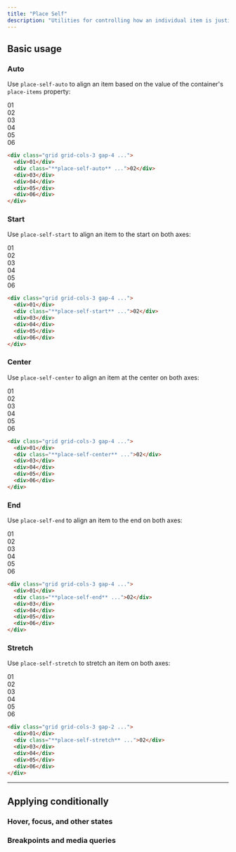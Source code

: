 ```yaml
---
title: "Place Self"
description: "Utilities for controlling how an individual item is justified and aligned at the same time."
---
```




## Basic usage

### Auto

Use `place-self-auto` to align an item based on the value of the container's `place-items` property:

<Example>
  <div class="grid grid-cols-3 gap-4 place-iems-stretch font-mono text-white text-sm font-bold leading-6">
    <div class="p-8 rounded-lg flex items-center justify-center bg-indigo-300 dark:bg-indigo-800 dark:text-indigo-400">01</div>
    <div class="p-8 rounded-lg flex items-center justify-center bg-indigo-500 shadow-lg palce-self-auto">02</div>
    <div class="p-8 rounded-lg flex items-center justify-center bg-indigo-300 dark:bg-indigo-800 dark:text-indigo-400">03</div>
    <div class="p-8 rounded-lg flex items-center justify-center bg-indigo-300 dark:bg-indigo-800 dark:text-indigo-400">04</div>
    <div class="p-8 rounded-lg flex items-center justify-center bg-indigo-300 dark:bg-indigo-800 dark:text-indigo-400">05</div>
    <div class="p-8 rounded-lg flex items-center justify-center bg-indigo-300 dark:bg-indigo-800 dark:text-indigo-400">06</div>
  </div>
</Example>

```html
<div class="grid grid-cols-3 gap-4 ...">
  <div>01</div>
  <div class="**place-self-auto** ...">02</div>
  <div>03</div>
  <div>04</div>
  <div>05</div>
  <div>06</div>
</div>
```

### Start

Use `place-self-start` to align an item to the start on both axes:

<Example>
  <div class="grid grid-cols-3 gap-4 place-iems-stretch font-mono text-white text-sm font-bold leading-6">
    <div class="p-8 rounded-lg flex items-center justify-center bg-purple-300 dark:bg-purple-800 dark:text-purple-400">01</div>
    <div class="bg-stripes-purple rounded-lg grid">
      <div class="w-14 h-14 rounded-lg flex items-center justify-center bg-purple-500 shadow-lg place-self-start">02</div>
    </div>
    <div class="p-8 rounded-lg flex items-center justify-center bg-purple-300 dark:bg-purple-800 dark:text-purple-400">03</div>
    <div class="p-8 rounded-lg flex items-center justify-center bg-purple-300 dark:bg-purple-800 dark:text-purple-400">04</div>
    <div class="p-8 rounded-lg flex items-center justify-center bg-purple-300 dark:bg-purple-800 dark:text-purple-400">05</div>
    <div class="p-8 rounded-lg flex items-center justify-center bg-purple-300 dark:bg-purple-800 dark:text-purple-400">06</div>
  </div>
</Example>

```html
<div class="grid grid-cols-3 gap-4 ...">
  <div>01</div>
  <div class="**place-self-start** ...">02</div>
  <div>03</div>
  <div>04</div>
  <div>05</div>
  <div>06</div>
</div>
```

### Center

Use `place-self-center` to align an item at the center on both axes:

<Example>
  <div class="grid grid-cols-3 gap-4 place-iems-stretch font-mono text-white text-sm font-bold leading-6">
    <div class="p-8 rounded-lg flex items-center justify-center bg-light-blue-300 dark:bg-light-blue-800 dark:text-light-blue-500">01</div>
    <div class="bg-stripes-light-blue rounded-lg grid">
      <div class="w-14 h-14 rounded-lg flex items-center justify-center bg-light-blue-500 shadow-lg place-self-center">02</div>
    </div>
    <div class="p-8 rounded-lg flex items-center justify-center bg-light-blue-300 dark:bg-light-blue-800 dark:text-light-blue-500">03</div>
    <div class="p-8 rounded-lg flex items-center justify-center bg-light-blue-300 dark:bg-light-blue-800 dark:text-light-blue-500">04</div>
    <div class="p-8 rounded-lg flex items-center justify-center bg-light-blue-300 dark:bg-light-blue-800 dark:text-light-blue-500">05</div>
    <div class="p-8 rounded-lg flex items-center justify-center bg-light-blue-300 dark:bg-light-blue-800 dark:text-light-blue-500">06</div>
  </div>
</Example>

```html
<div class="grid grid-cols-3 gap-4 ...">
  <div>01</div>
  <div class="**place-self-center** ...">02</div>
  <div>03</div>
  <div>04</div>
  <div>05</div>
  <div>06</div>
</div>
```

### End

Use `place-self-end` to align an item to the end on both axes:

<Example>
  <div class="grid grid-cols-3 gap-4 place-iems-stretch font-mono text-white text-sm font-bold leading-6">
    <div class="p-8 rounded-lg flex items-center justify-center bg-pink-300 dark:bg-pink-800 dark:text-pink-400">01</div>
    <div class="bg-stripes-pink rounded-lg grid">
      <div class="w-14 h-14 rounded-lg flex items-center justify-center bg-pink-500 shadow-lg place-self-end">02</div>
    </div>
    <div class="p-8 rounded-lg flex items-center justify-center bg-pink-300 dark:bg-pink-800 dark:text-pink-400">03</div>
    <div class="p-8 rounded-lg flex items-center justify-center bg-pink-300 dark:bg-pink-800 dark:text-pink-400">04</div>
    <div class="p-8 rounded-lg flex items-center justify-center bg-pink-300 dark:bg-pink-800 dark:text-pink-400">05</div>
    <div class="p-8 rounded-lg flex items-center justify-center bg-pink-300 dark:bg-pink-800 dark:text-pink-400">06</div>
  </div>
</Example>

```html
<div class="grid grid-cols-3 gap-4 ...">
  <div>01</div>
  <div class="**place-self-end** ...">02</div>
  <div>03</div>
  <div>04</div>
  <div>05</div>
  <div>06</div>
</div>
```

### Stretch

Use `place-self-stretch` to stretch an item on both axes:

<Example>
  <div class="grid grid-cols-3 gap-4 place-iems-stretch font-mono text-white text-sm font-bold leading-6">
    <div class="p-8 rounded-lg flex items-center justify-center bg-fuchsia-300 dark:bg-fuchsia-800 dark:text-fuchsia-400">01</div>
    <div class="p-8 rounded-lg flex items-center justify-center bg-fuchsia-500 shadow-lg place-self-stretch">02</div>
    <div class="p-8 rounded-lg flex items-center justify-center bg-fuchsia-300 dark:bg-fuchsia-800 dark:text-fuchsia-400">03</div>
    <div class="p-8 rounded-lg flex items-center justify-center bg-fuchsia-300 dark:bg-fuchsia-800 dark:text-fuchsia-400">04</div>
    <div class="p-8 rounded-lg flex items-center justify-center bg-fuchsia-300 dark:bg-fuchsia-800 dark:text-fuchsia-400">05</div>
    <div class="p-8 rounded-lg flex items-center justify-center bg-fuchsia-300 dark:bg-fuchsia-800 dark:text-fuchsia-400">06</div>
  </div>
</Example>

```html
<div class="grid grid-cols-3 gap-2 ...">
  <div>01</div>
  <div class="**place-self-stretch** ...">02</div>
  <div>03</div>
  <div>04</div>
  <div>05</div>
  <div>06</div>
</div>
```

---

## <Heading ignore>Applying conditionally</Heading>

### <Heading ignore>Hover, focus, and other states</Heading>

<HoverFocusAndOtherStates defaultClass="place-self-start" featuredClass="place-self-end" />

### <Heading ignore>Breakpoints and media queries</Heading>

<BreakpointsAndMediaQueries defaultClass="place-self-start" featuredClass="place-self-end" />
